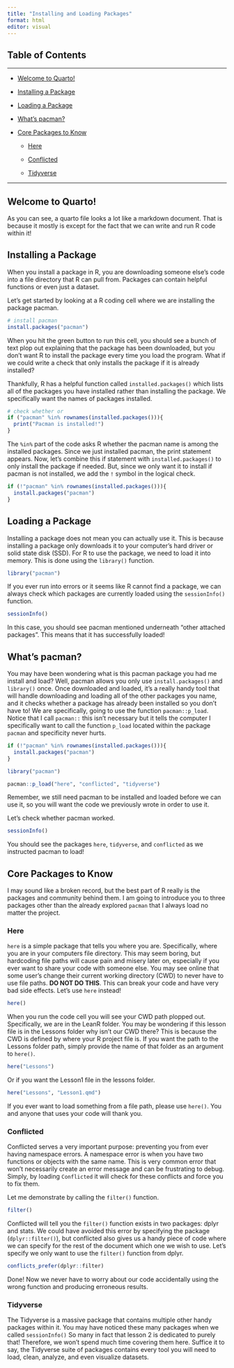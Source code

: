 ```yaml
---
title: "Installing and Loading Packages"
format: html
editor: visual
---
```


## Table of Contents

------------------------------------------------------------------------

-   [Welcome to Quarto!]

-   [Installing a Package]

-   [Loading a Package]

-   [What's pacman?]

-   [Core Packages to Know]

    -   [Here]

    -   [Conflicted]

    -   [Tidyverse]

------------------------------------------------------------------------

## Welcome to Quarto!

As you can see, a quarto file looks a lot like a markdown document. That is because it mostly is except for the fact that we can write and run R code within it!

## Installing a Package 

When you install a package in R, you are downloading someone else's code into a file directory that R can pull from. Packages can contain helpful functions or even just a dataset.

Let's get started by looking at a R coding cell where we are installing the package pacman.

```r
# install pacman
install.packages("pacman")
```

When you hit the green button to run this cell, you should see a bunch of text plop out explaining that the package has been downloaded, but you don't want R to install the package every time you load the program. What if we could write a check that only installs the package if it is already installed?

Thankfully, R has a helpful function called `installed.packages()` which lists all of the packages you have installed rather than installing the package. We specifically want the names of packages installed.

```r
# check whether or 
if ("pacman" %in% rownames(installed.packages())){
  print("Pacman is installed!")
}
```

The `%in%` part of the code asks R whether the pacman name is among the installed packages. Since we just installed pacman, the print statement appears. Now, let's combine this if statement with `installed.packages()` to only install the package if needed. But, since we only want it to install if pacman is not installed, we add the `!` symbol in the logical check.

```r
if (!"pacman" %in% rownames(installed.packages())){
  install.packages("pacman")
}
```

## Loading a Package

Installing a package does not mean you can actually use it. This is because installing a package only downloads it to your computer's hard driver or solid state disk (SSD). For R to use the package, we need to load it into memory. This is done using the `library()` function.

```r
library("pacman")
```

If you ever run into errors or it seems like R cannot find a package, we can always check which packages are currently loaded using the `sessionInfo()` function.

```r
sessionInfo()
```

In this case, you should see pacman mentioned underneath "other attached packages". This means that it has successfully loaded!

## What's pacman?

You may have been wondering what is this pacman package you had me install and load? Well, pacman allows you only use `install.packages()` and `library()` once. Once downloaded and loaded, it's a really handy tool that will handle downloading and loading all of the other packages you name, and it checks whether a package has already been installed so you don't have to! We are specifically, going to use the function `pacman::p_load`. Notice that I call `pacman::` this isn't necessary but it tells the computer I specifically want to call the function `p_load` located within the package `pacman` and specificity never hurts.

```r
if (!"pacman" %in% rownames(installed.packages())){
  install.packages("pacman")
}

library("pacman")

pacman::p_load("here", "conflicted", "tidyverse")
```

Remember, we still need pacman to be installed and loaded before we can use it, so you will want the code we previously wrote in order to use it.

Let's check whether pacman worked.

```r
sessionInfo()
```

You should see the packages `here`, `tidyverse`, and `conflicted` as we instructed pacman to load!

## Core Packages to Know

I may sound like a broken record, but the best part of R really is the packages and community behind them. I am going to introduce you to three packages other than the already explored `pacman` that I always load no matter the project.

### Here

`here` is a simple package that tells you where you are. Specifically, where you are in your computers file directory. This may seem boring, but hardcoding file paths will cause pain and misery later on, especially if you ever want to share your code with someone else. You may see online that some user's change their current working directory (CWD) to never have to use file paths. **DO NOT DO THIS**. This can break your code and have very bad side effects. Let's use `here` instead!

```r

here()
```

When you run the code cell you will see your CWD path plopped out. Specifically, we are in the LeanR folder. You may be wondering if this lesson file is in the Lessons folder why isn't our CWD there? This is because the CWD is defined by where your R project file is. If you want the path to the Lessons folder path, simply provide the name of that folder as an argument to `here()`.

```r

here("Lessons")
```

Or if you want the Lesson1 file in the lessons folder.

```r

here("Lessons", "Lesson1.qmd")
```

If you ever want to load something from a file path, please use `here()`. You and anyone that uses your code will thank you.

### Conflicted

Conflicted serves a very important purpose: preventing you from ever having namespace errors. A namespace error is when you have two functions or objects with the same name. This is very common error that won't necessarily create an error message and can be frustrating to debug. Simply, by loading `Conflicted` it will check for these conflicts and force you to fix them.

Let me demonstrate by calling the `filter()` function.

```r

filter()
```

Conflicted will tell you the `filter()` function exists in two packages: dplyr and stats. We could have avoided this error by specifying the package (`dplyr::filter()`), but conflicted also gives us a handy piece of code where we can specify for the rest of the document which one we wish to use. Let's specify we only want to use the `filter()` function from dplyr.

```r
conflicts_prefer(dplyr::filter)
```

Done! Now we never have to worry about our code accidentally using the wrong function and producing erroneous results.

### Tidyverse

The Tidyverse is a massive package that contains multiple other handy packages within it. You may have noticed these many packages when we called `sessionInfo()` So many in fact that lesson 2 is dedicated to purely that! Therefore, we won't spend much time covering them here. Suffice it to say, the Tidyverse suite of packages contains every tool you will need to load, clean, analyze, and even visualize datasets.
